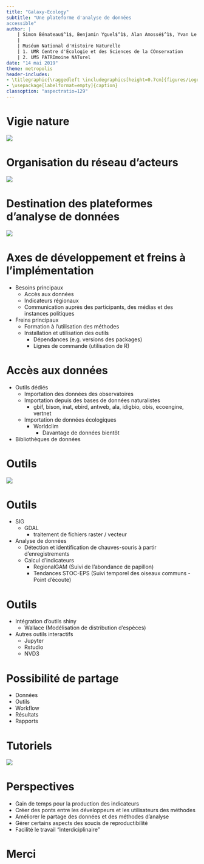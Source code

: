 ```yaml
---
title: "Galaxy-Ecology"
subtitle: "Une plateforme d'analyse de données
accessible"
author: |
    | Simon Bénateau$^1$, Benjamin Yguel$^1$, Alan Amossé$^1$, Yvan Le Bras$^2$
    |
    | Muséum National d'Histoire Naturelle
    | 1. UMR Centre d'Ecologie et des Sciences de la COnservation
    | 2. UMS PATRImoine NATurel
date: "14 mai 2019"
theme: metropolis
header-includes:
- \titlegraphic{\raggedleft \includegraphics[height=0.7cm]{figures/Logos/Logo65MO.png} \hfill \includegraphics[height=0.7cm]{figures/Logos/LogoCesco.png} \hfill \includegraphics[height=0.7cm]{figures/Logos/LogoGalaxyProject.jpg} \hfill \includegraphics[height=0.7cm]{figures/Logos/LogoGapars.png} \vspace{7cm} \\ \includegraphics[height=0.7cm]{figures/Logos/LogoH2020.png} \hfill \includegraphics[height=0.7cm]{figures/Logos/LogoVigieNature.jpg}}
- \usepackage[labelformat=empty]{caption}
classoption: "aspectratio=129"
---
```


# Vigie nature  
![](figures/observatoires_vigienature_aml.png)

# Organisation du réseau d'acteurs
![](figures/NetworkVigieNature.png)

# Destination des plateformes d'analyse de données
![](figures/NetworkVigieNatureGalaxy.png)

# Axes de développement et freins à l'implémentation

- Besoins principaux
    - Accès aux données
    - Indicateurs régionaux
    - Communication auprès des participants, des médias et des instances politiques
- Freins principaux
    - Formation à l'utilisation des méthodes
    - Installation et utilisation des outils
        - Dépendances (e.g. versions des packages)
        - Lignes de commande (utilisation de R)

# Accès aux données

- Outils dédiés
    - Importation des données des observatoires
    - Importation depuis des bases de données naturalistes
        - gbif, bison, inat, ebird, antweb, ala, idigbio, obis, ecoengine, vertnet
    - Importation de données écologiques
        - Worldclim
	      - Davantage de données bientôt
- Bibliothèques de données

# Outils

![](figures/descriptionTool.png)

# Outils

- SIG
    - GDAL
        - traitement de fichiers raster / vecteur
- Analyse de données
    - Détection et identification de chauves-souris à partir d'enregistrements
    - Calcul d'indicateurs
       - RegionalGAM (Suivi de l'abondance de papillon)
       - Tendances STOC-EPS (Suivi temporel des oiseaux communs - Point d'écoute)

# Outils

- Intégration d'outils shiny
    - Wallace (Modélisation de distribution d'espèces)
- Autres outils interactifs
    - Jupyter
    - Rstudio
    - NVD3

# Possibilité de partage

- Données
- Outils
- Workflow
- Résultats
- Rapports

# Tutoriels

![](figures/galaxyTraining.png)

# Perspectives

- Gain de temps pour la production des indicateurs
- Créer des ponts entre les développeurs et les utilisateurs des méthodes
- Améliorer le partage des données et des méthodes d'analyse
- Gérer certains aspects des soucis de reproductibilité
- Facilité le travail "interdiciplinaire"

# Merci
\includegraphics[height=3.7cm]{figures/Team/Alan.jpg} \hfill \includegraphics[height=3.7cm]{figures/Team/Benjamin.jpg} \hfill \includegraphics[height=3.7cm]{figures/Team/Yvan.jpg}
